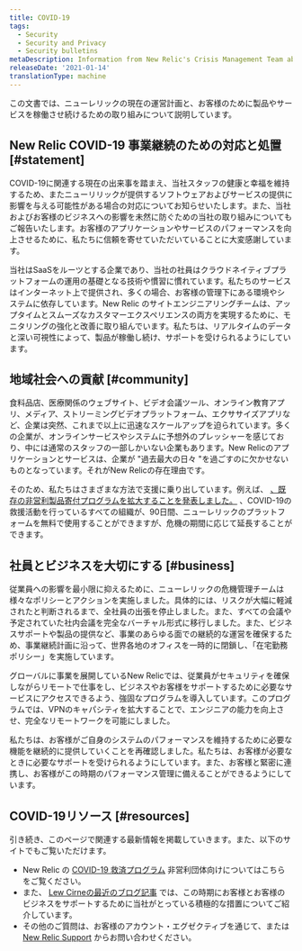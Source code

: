```yaml
---
title: COVID-19
tags:
  - Security
  - Security and Privacy
  - Security bulletins
metaDescription: Information from New Relic's Crisis Management Team about COVID-19 (also known as novel coronavirus).
releaseDate: '2021-01-14'
translationType: machine
---
```


この文書では、ニューレリックの現在の運営計画と、お客様のために製品やサービスを稼働させ続けるための取り組みについて説明しています。

## New Relic COVID-19 事業継続のための対応と処置 [#statement]

COVID-19に関連する現在の出来事を踏まえ、当社スタッフの健康と幸福を維持するため、またニューリリックが提供するソフトウェアおよびサービスの提供に影響を与える可能性がある場合の対応についてお知らせいたします。また、当社およびお客様のビジネスへの影響を未然に防ぐための当社の取り組みについてもご報告いたします。お客様のアプリケーションやサービスのパフォーマンスを向上させるために、私たちに信頼を寄せていただいていることに大変感謝しています。

当社はSaaSをルーツとする企業であり、当社の社員はクラウドネイティブプラットフォームの運用の基礎となる技術や慣習に慣れています。私たちのサービスはインターネット上で提供され、多くの場合、お客様の管理下にある環境やシステムに依存しています。New Relic のサイトエンジニアリングチームは、アップタイムとスムーズなカスタマーエクスペリエンスの両方を実現するために、モニタリングの強化と改善に取り組んでいます。私たちは、リアルタイムのデータと深い可視性によって、製品が稼働し続け、サポートを受けられるようにしています。

## 地域社会への貢献 [#community]

食料品店、医療関係のウェブサイト、ビデオ会議ツール、オンライン教育アプリ、メディア、ストリーミングビデオプラットフォーム、エクササイズアプリなど、企業は突然、これまで以上に迅速なスケールアップを迫られています。多くの企業が、オンラインサービスやシステムに予想外のプレッシャーを感じており、中には通常のスタッフの一部しかいない企業もあります。New Relicのアプリケーションとサービスは、企業が "過去最大の日々 "を過ごすのに欠かせないものとなっています。それがNew Relicの存在理由です。

そのため、私たちはさまざまな方法で支援に乗り出しています。例えば、 [、既存の非営利製品寄付プログラムを拡大することを発表しました。](https://blog.newrelic.com/product-news/new-relic-covid-19-relief-program/) 、COVID-19の救援活動を行っているすべての組織が、90日間、ニューレリックのプラットフォームを無料で使用することができますが、危機の期間に応じて延長することができます。

## 社員とビジネスを大切にする [#business]

従業員への影響を最小限に抑えるために、ニューレリックの危機管理チームは様々なポリシーとアクションを実施しました。具体的には、リスクが大幅に軽減されたと判断されるまで、全社員の出張を停止しました。また、すべての会議や予定されていた社内会議を完全なバーチャル形式に移行しました。また、ビジネスサポートや製品の提供など、事業のあらゆる面での継続的な運営を確保するため、事業継続計画に沿って、世界各地のオフィスを一時的に閉鎖し、「在宅勤務ポリシー」を実施しています。

グローバルに事業を展開しているNew Relicでは、従業員がセキュリティを確保しながらリモートで仕事をし、ビジネスやお客様をサポートするために必要なサービスにアクセスできるよう、強固なプログラムを導入しています。このプログラムでは、VPNのキャパシティを拡大することで、エンジニアの能力を向上させ、完全なリモートワークを可能にしました。

私たちは、お客様がご自身のシステムのパフォーマンスを維持するために必要な機能を継続的に提供していくことを再確認しました。私たちは、お客様が必要なときに必要なサポートを受けられるようにしています。また、お客様と緊密に連携し、お客様がこの時期のパフォーマンス管理に備えることができるようにしています。

## COVID-19リソース [#resources]

引き続き、このページで関連する最新情報を掲載していきます。また、以下のサイトでもご覧いただけます。

* New Relic の [COVID-19 救済プログラム](https://blog.newrelic.com/product-news/new-relic-covid-19-relief-program/) 非営利団体向けについてはこちらをご覧ください。
* また、 [Lew Cirneの最近のブログ記事](https://blog.newrelic.com/product-news/message-to-new-relic-customers-covid-19-support/) では、この時期にお客様とお客様のビジネスをサポートするために当社がとっている積極的な措置についてご紹介しています。
* その他のご質問は、お客様のアカウント・エグゼクティブを通じて、または [New Relic Support](https://support.newrelic.com) からお問い合わせください。
